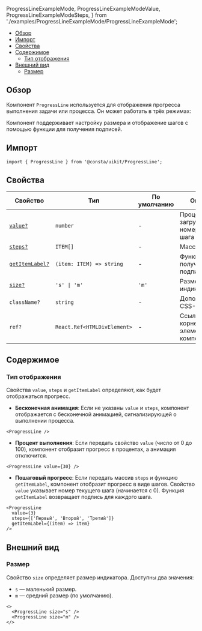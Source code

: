   ProgressLineExampleMode,
  ProgressLineExampleModeValue,
  ProgressLineExampleModeSteps,
} from './examples/ProgressLineExampleMode/ProgressLineExampleMode';

<MdxMenu>

- [Обзор](#обзор)
- [Импорт](#импорт)
- [Свойства](#свойства)
- [Содержимое](#содержимое)
  - [Тип отображения](#тип-отображения)
- [Внешний вид](#внешний-вид)
  - [Размер](#размер)

</MdxMenu>

## Обзор

Компонент `ProgressLine` используется для отображения прогресса выполнения задачи или процесса. Он может работать в трёх режимах:

Компонент поддерживает настройку размера и отображение шагов с помощью функции для получения подписей.

## Импорт

```tsx
import { ProgressLine } from '@consta/uikit/ProgressLine';
```

## Свойства

| Свойство                            | Тип                         | По умолчанию | Описание                                  |
| ----------------------------------- | --------------------------- | ------------ | ----------------------------------------- |
| [`value?`](#тип-отображения)        | `number`                    | -            | Процент загрузки или номер текущего шага  |
| [`steps?`](#тип-отображения)        | `ITEM[]`                    | -            | Массив шагов                              |
| [`getItemLabel?`](#тип-отображения) | `(item: ITEM) => string`    | -            | Функция для получения подписи шага        |
| [`size?`](#размер)                  | `'s' \| 'm'`                | `'m'`        | Размер индикатора                         |
| `className?`                        | `string`                    | -            | Дополнительный CSS-класс                  |
| `ref?`                              | `React.Ref<HTMLDivElement>` | -            | Ссылка на корневой DOM-элемент компонента |

## Содержимое

### Тип отображения

Свойства `value`, `steps` и `getItemLabel` определяют, как будет отображаться прогресс.

- **Бесконечная анимация**: Если не указаны `value` и `steps`, компонент отображается с бесконечной анимацией, сигнализирующей о выполнении процесса.

<MdxTabs>

<ProgressLineExampleMode />

```tsx
<ProgressLine />
```

</MdxTabs>

- **Процент выполнения**: Если передать свойство `value` (число от 0 до 100), компонент отобразит прогресс в процентах, а анимация отключится.

<MdxTabs>

<ProgressLineExampleModeValue />

```tsx
<ProgressLine value={30} />
```

</MdxTabs>

- **Пошаговый прогресс**: Если передать массив `steps` и функцию `getItemLabel`, компонент отобразит прогресс в виде шагов. Свойство `value` указывает номер текущего шага (начинается с 0). Функция `getItemLabel` возвращает подпись для каждого шага.

<MdxTabs>

<ProgressLineExampleModeSteps />

```tsx
<ProgressLine
  value={3}
  steps={['Первый', 'Второй', 'Третий']}
  getItemLabel={(item) => item}
/>
```

</MdxTabs>

## Внешний вид

### Размер

Свойство `size` определяет размер индикатора. Доступны два значения:

- `s` — маленький размер.
- `m` — средний размер (по умолчанию).

<MdxTabs>

<ProgressLineExampleSize />

```tsx
<>
  <ProgressLine size="s" />
  <ProgressLine size="m" />
</>
```

</MdxTabs>
